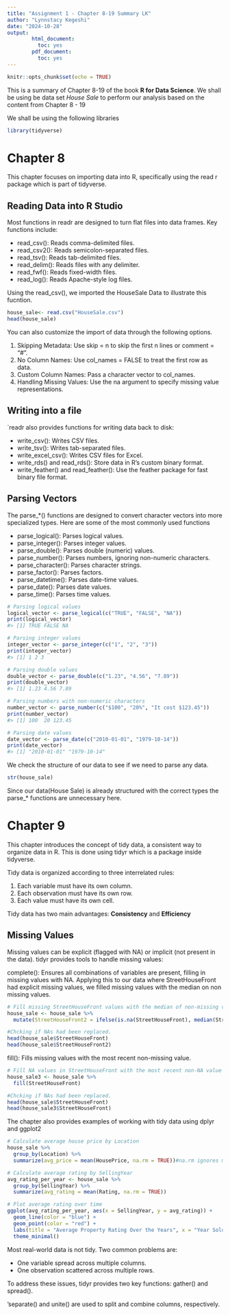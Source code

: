 ```yaml
---
title: "Assignment 1 - Chapter 8-19 Summary LK"
author: "Lynnstacy Kegeshi"
date: "2024-10-28"
output: 
        html_document:
          toc: yes
        pdf_document: 
          toc: yes
---
```



```r
knitr::opts_chunk$set(echo = TRUE)
```


This is a summary of Chapter 8-19 of the book **R for Data Science**. We shall be using be data set *House Sale* to perform our analysis based on the content from Chapter 8 - 19

We shall be using the following libraries
```r
library(tidyverse)
```

# Chapter 8
This chapter focuses on importing data into R, specifically using the read r package which is part of tidyverse.

## Reading Data into R Studio
Most functions in readr are designed to turn flat files into data frames. Key functions include:

- read_csv(): Reads comma-delimited files.
- read_csv2(): Reads semicolon-separated files.
- read_tsv(): Reads tab-delimited files.
- read_delim(): Reads files with any delimiter.
- read_fwf(): Reads fixed-width files.
- read_log(): Reads Apache-style log files.

Using the read_csv(), we imported the HouseSale Data to illustrate this fucntion.

```r
house_sale<- read.csv("HouseSale.csv")
head(house_sale)
```

You can also customize the import of data through the following options.

1. Skipping Metadata: Use skip = n to skip the first n lines or comment = "#".
2. No Column Names: Use col_names = FALSE to treat the first row as data.
3. Custom Column Names: Pass a character vector to col_names.
4. Handling Missing Values: Use the na argument to specify missing value representations.

## Writing into a file
`readr also provides functions for writing data back to disk:

- write_csv(): Writes CSV files.
- write_tsv(): Writes tab-separated files.
- write_excel_csv(): Writes CSV files for Excel.
- write_rds() and read_rds(): Store data in R's custom binary format.
- write_feather() and read_feather(): Use the feather package for fast binary file format.

## Parsing Vectors
The parse_*() functions are designed to convert character vectors into more specialized types. Here are some of the most commonly used functions

- parse_logical(): Parses logical values.
- parse_integer(): Parses integer values.
- parse_double(): Parses double (numeric) values.
- parse_number(): Parses numbers, ignoring non-numeric characters.
- parse_character(): Parses character strings.
- parse_factor(): Parses factors.
- parse_datetime(): Parses date-time values.
- parse_date(): Parses date values.
- parse_time(): Parses time values.

```r
# Parsing logical values
logical_vector <- parse_logical(c("TRUE", "FALSE", "NA"))
print(logical_vector)
#> [1] TRUE FALSE NA

# Parsing integer values
integer_vector <- parse_integer(c("1", "2", "3"))
print(integer_vector)
#> [1] 1 2 3

# Parsing double values
double_vector <- parse_double(c("1.23", "4.56", "7.89"))
print(double_vector)
#> [1] 1.23 4.56 7.89

# Parsing numbers with non-numeric characters
number_vector <- parse_number(c("$100", "20%", "It cost $123.45"))
print(number_vector)
#> [1] 100  20 123.45

# Parsing date values
date_vector <- parse_date(c("2010-01-01", "1979-10-14"))
print(date_vector)
#> [1] "2010-01-01" "1979-10-14"
```
We check the structure of our data to see if we need to parse any data.

```r
str(house_sale)
```
Since our data(House Sale) is already structured with the correct types the parse_* functions are unnecessary here. 

# Chapter 9

This chapter introduces the concept of tidy data, a consistent way to organize data in R. This is done using tidyr which is a package inside tidyverse.

Tidy data is organized according to three interrelated rules:

1. Each variable must have its own column.
2. Each observation must have its own row.
3. Each value must have its own cell.

Tidy data has two main advantages: **Consistency** and **Efficiency**

## Missing Values
Missing values can be explicit (flagged with NA) or implicit (not present in the data). tidyr provides tools to handle missing values:

complete(): Ensures all combinations of variables are present, filling in missing values with NA.
Applying this to our data where StreetHouseFront had explicit missing values, we filled missing values with the median on non missing values.

```r
# Fill missing StreetHouseFront values with the median of non-missing values
house_sale <- house_sale %>%
  mutate(StreetHouseFront2 = ifelse(is.na(StreetHouseFront), median(StreetHouseFront, na.rm = TRUE), StreetHouseFront))

#Chcking if NAs had been replaced.
head(house_sale$StreetHouseFront)
head(house_sale$StreetHouseFront2)
```
fill(): Fills missing values with the most recent non-missing value.

```r
# Fill NA values in StreetHouseFront with the most recent non-NA value
house_sale3 <- house_sale %>%
  fill(StreetHouseFront)

#Chcking if NAs had been replaced.
head(house_sale$StreetHouseFront)
head(house_sale3$StreetHouseFront)

```
The chapter also provides examples of working with tidy data using dplyr and ggplot2

```r
# Calculate average house price by Location
house_sale %>%
  group_by(Location) %>%
  summarize(avg_price = mean(HousePrice, na.rm = TRUE))#na.rm ignores missing values
```
```r
# Calculate average rating by SellingYear
avg_rating_per_year <- house_sale %>%
  group_by(SellingYear) %>%
  summarize(avg_rating = mean(Rating, na.rm = TRUE))

# Plot average rating over time
ggplot(avg_rating_per_year, aes(x = SellingYear, y = avg_rating)) +
  geom_line(color = "blue") +
  geom_point(color = "red") +
  labs(title = "Average Property Rating Over the Years", x = "Year Sold", y = "Average Rating") +
  theme_minimal()
```

Most real-world data is not tidy. Two common problems are:

- One variable spread across multiple columns.
- One observation scattered across multiple rows.

To address these issues, tidyr provides two key functions: gather() and spread().

'separate() and unite() are used to split and combine columns, respectively.

